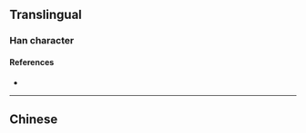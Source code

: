 {{character info/new}}
{{also|嚲}}
==Translingual==

===Han character===
{{Han char|rn=8|rad=亠|as=14|sn=16|four=|canj=YDCWJ|ids=⿰亨单}}

====References====
* {{Han ref|kx=0089.241|hdz=10293.091|uh=4EB8|ud=20152}}

----

==Chinese==
{{zh-see|嚲}}